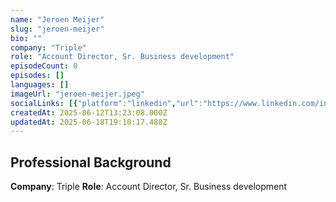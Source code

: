 ```yaml
---
name: "Jeroen Meijer"
slug: "jeroen-meijer"
bio: ""
company: "Triple"
role: "Account Director, Sr. Business development"
episodeCount: 0
episodes: []
languages: []
imageUrl: "jeroen-meijer.jpeg"
socialLinks: [{"platform":"linkedin","url":"https://www.linkedin.com/in/jeroenmeijer1/"}]
createdAt: 2025-06-12T13:23:08.000Z
updatedAt: 2025-06-18T19:10:17.488Z
---
```


## Professional Background

**Company**: Triple
**Role**: Account Director, Sr. Business development
